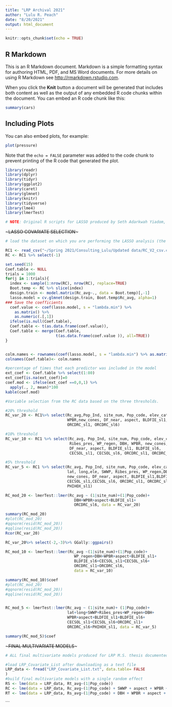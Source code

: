 ```yaml
---
title: "LRP Archival 2021"
author: "Lulu R. Peach"
date: "8/20/2021"
output: html_document
---
```


```r
knitr::opts_chunk$set(echo = TRUE)
```

## R Markdown

This is an R Markdown document. Markdown is a simple formatting syntax for authoring HTML, PDF, and MS Word documents. For more details on using R Markdown see <http://rmarkdown.rstudio.com>.

When you click the **Knit** button a document will be generated that includes both content as well as the output of any embedded R code chunks within the document. You can embed an R code chunk like this:

```r
summary(cars)
```

## Including Plots

You can also embed plots, for example:

```r
plot(pressure)
```

Note that the `echo = FALSE` parameter was added to the code chunk to prevent printing of the R code that generated the plot.
```r
library(readr)
library(dplyr)
library(tidyr)
library(ggplot2)
library(caret)
library(glmnet)
library(knitr)
library(tidyverse)
library(lme4)
library(lmerTest)
```
```r
# NOTE: Original R scripts for LASSO produced by Seth Adarkwah Yiadom, PhD. PLEASE contact lulu.peach@wsu.edu with any questions about script function.  
```
~~~LASSO COVARIATE SELECTION~~~
```r
# load the dataset on which you are performing the LASSO analysis (the example used here is titled "RC_V2_csv.csv")

RC1 <- read_csv("~/Spring 2021/Consulting_Lulu/Updated data/RC_V2_csv.csv")
RC <- RC1 %>% select(-1)
```
```r
set.seed(15) 
Coef.table <- NULL
trials = 1000
for(j in 1:trials){
  index <- sample(1:nrow(RC), nrow(RC), replace=TRUE) 
  Boot.temp <- RC %>% slice(index) 
  design.train <- model.matrix(Rc_avg~., data = Boot.temp)[,-1]
  lasso.model = cv.glmnet(design.train, Boot.temp$Rc_avg, alpha=1)
### Save the coefficients
  coef.value <- coef(lasso.model, s = "lambda.min") %>%
    as.matrix() %>% 
    as.numeric(.[,1])
  ifelse(is.null(Coef.table),
  Coef.table <- t(as.data.frame(coef.value)),
  Coef.table <- merge(Coef.table, 
                      t(as.data.frame(coef.value )), all=TRUE))
}


colm.names <- rownames(coef(lasso.model, s = "lambda.min") %>% as.matrix() )
colnames(Coef.table)<- colm.names 
```
```r
#percentage of times that each predictor was included in the model
ext_coef <- Coef.table %>% select(1:80)
ext_coef[is.na(ext_coef)]=0
coef.mod <- ifelse(ext_coef ==0,0,1) %>%
  apply(., 2, mean)*100
kable(coef.mod)
```
```r
#Variable selection from the RC data based on the three thresholds. 

#20% threshold
RC_var_20 <- RC1%>% select(Rc_avg,Pop_Ind, site_num, Pop_code, elev_cat,DBH,
                           WPBR,new_cones, DF_near, aspect, BLDFIE_sl1,
                           ORCDRC_sl1, ORCDRC_sl6)

#10% threshold
RC_var_10 <- RC1 %>% select(Rc_avg, Pop_Ind, site_num, Pop_code, elev_cat,lat,
                            Ribes_pres, WP_regen, DBH, WPBR, new_cones,
                            DF_near, aspect, BLDFIE_sl1, BLDFIE_sl6,
                            CECSOL_sl1, CECSOL_sl6, ORCDRC_sl1, ORCDRC_sl6)

#5% threshold
RC_var_5 <- RC1 %>% select(Rc_avg, Pop_Ind, site_num, Pop_code, elev_cat, 
                           lat, long,ele, SWWP, Ribes_pres, WP_regen,DBH, WPBR,
                           new_cones, DF_near, aspect, BLDFIE_sl1,BLDFIE_sl6,
                           CECSOL_sl1,CECSOL_sl6, ORCDRC_sl1, ORCDRC_sl6,
                           PHIHOX_sl1)
```
```r
RC_mod_20 <- lmerTest::lmer(Rc_avg ~ (1|site_num)+(1|Pop_code)+
                              DBH+WPBR+aspect+BLDFIE_sl1+
                              ORCDRC_sl6, data = RC_var_20)

summary(RC_mod_20)
#plot(RC_mod_20)
#qqnorm(resid(RC_mod_20))
#qqline(resid(RC_mod_20))
Rcor(RC_var_20)

RC_var_20%>% select(-2,-3)%>% GGally::ggpairs()

RC_mod_10 <- lmerTest::lmer(Rc_avg ~(1|site_num)+(1|Pop_code)+
                              WP_regen+DBH+WPBR+aspect+BLDFIE_sl1+
                              BLDFIE_sl6+CECSOL_sl1+CECSOL_sl6+
                              ORCDRC_sl1+ORCDRC_sl6,
                              data = RC_var_10)

summary(RC_mod_10)$coef
#plot(RC_mod_20)
#qqnorm(resid(RC_mod_20))
#qqline(resid(RC_mod_20))


RC_mod_5 <- lmerTest::lmer(Rc_avg ~ (1|site_num)+ (1|Pop_code)+ 
                           lat+long+SWWP+Ribes_pres+WP_regen+DBH+
                           WPBR+aspect+BLDFIE_sl1+BLDFIE_sl6+
                           CECSOL_sl1+CECSOL_sl6+ORCDRC_sl1+
                           ORCDRC_sl6+PHIHOX_sl1, data = RC_var_5)

summary(RC_mod_5)$coef
```
~~~FINAL MULTIVARIATE MODELS~~~ 
```r
# ALL final multivariate models produced for LRP M.S. thesis documented here. LASSO procedures performed on other datasets will produce different results. See LRP_Covariate_List for full data used to produce models. 
```
```r
#load LRP_Covariate_List after downloading as a text file 
LRP_data <- fread("LRP_Covariate_List.txt", data.table= FALSE
)
#build final multivariate models with a single random effect 
RS <- lme(data = LRP_data, Rt_avg~(1|Pop_code))
RC <- lme(data = LRP_data, Rc_avg~(1|Pop_code) + SWWP + aspect + WPBR + DBH + BLDFIEsl1 + BLDFIEsl6)
RT <- lme(data = LRP_data, Rs_avg~(1|Pop_code) + DBH + WPBR + aspect + RH_sp + BLDFIEsl1 + BLDFIEsl6)
```

```

